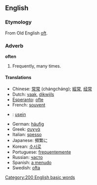 ==English==
===Etymology===
From Old English [[oft]].

===Adverb===
'''often'''

# Frequently, many times.

====Translations====
*Chinese: [[常常]] (chángcháng); [[經常]], [[经常]]
*Dutch: [[vaak]], [[dikwijls]]
*[[Esperanto]]: [[ofte]]
*French: [[souvent]]
*{{fi}}: [[usein]]
*German: [[häufig]]
*Greek: [[συχνά]]
*Italian: [[spesso]]
*Japanese: 頻繁に<!-- is the に part of the word or a particle? -->
*Korean: [[수시로]]
*Portuguese: [[frequentemente]]
*Russian: [[часто]]
*Spanish: [[a menudo]]<!-- or should just "menudo" be wikified? -->
*Swedish: [[ofta]]
[[Category:200 English basic words]]